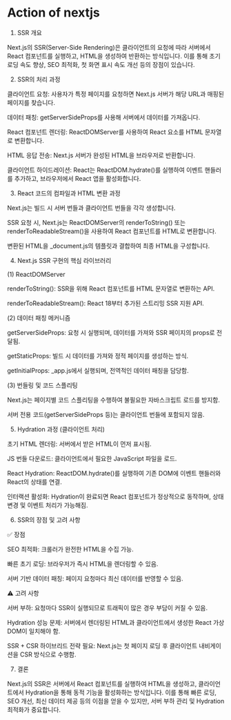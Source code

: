 # Action of nextjs

1. SSR 개요

Next.js의 SSR(Server-Side Rendering)은 클라이언트의 요청에 따라 서버에서 React 컴포넌트를 실행하고, HTML을 생성하여 반환하는 방식입니다. 이를 통해 초기 로딩 속도 향상, SEO 최적화, 첫 화면 표시 속도 개선 등의 장점이 있습니다.

2. SSR의 처리 과정

클라이언트 요청: 사용자가 특정 페이지를 요청하면 Next.js 서버가 해당 URL과 매핑된 페이지를 찾습니다.

데이터 패칭: getServerSideProps를 사용해 서버에서 데이터를 가져옵니다.

React 컴포넌트 렌더링: ReactDOMServer를 사용하여 React 요소를 HTML 문자열로 변환합니다.

HTML 응답 전송: Next.js 서버가 완성된 HTML을 브라우저로 반환합니다.

클라이언트 하이드레이션: React는 ReactDOM.hydrate()를 실행하여 이벤트 핸들러를 추가하고, 브라우저에서 React 앱을 활성화합니다.

3. React 코드의 컴파일과 HTML 변환 과정

Next.js는 빌드 시 서버 번들과 클라이언트 번들을 각각 생성합니다.

SSR 요청 시, Next.js는 ReactDOMServer의 renderToString() 또는 renderToReadableStream()을 사용하여 React 컴포넌트를 HTML로 변환합니다.

변환된 HTML을 _document.js의 템플릿과 결합하여 최종 HTML을 구성합니다.

4. Next.js SSR 구현의 핵심 라이브러리

(1) ReactDOMServer

renderToString(): SSR을 위해 React 컴포넌트를 HTML 문자열로 변환하는 API.

renderToReadableStream(): React 18부터 추가된 스트리밍 SSR 지원 API.

(2) 데이터 패칭 메커니즘

getServerSideProps: 요청 시 실행되며, 데이터를 가져와 SSR 페이지의 props로 전달됨.

getStaticProps: 빌드 시 데이터를 가져와 정적 페이지를 생성하는 방식.

getInitialProps: _app.js에서 실행되며, 전역적인 데이터 패칭을 담당함.

(3) 번들링 및 코드 스플리팅

Next.js는 페이지별 코드 스플리팅을 수행하여 불필요한 자바스크립트 로드를 방지함.

서버 전용 코드(getServerSideProps 등)는 클라이언트 번들에 포함되지 않음.

5. Hydration 과정 (클라이언트 처리)

초기 HTML 렌더링: 서버에서 받은 HTML이 먼저 표시됨.

JS 번들 다운로드: 클라이언트에서 필요한 JavaScript 파일을 로드.

React Hydration: ReactDOM.hydrate()를 실행하여 기존 DOM에 이벤트 핸들러와 React의 상태를 연결.

인터랙션 활성화: Hydration이 완료되면 React 컴포넌트가 정상적으로 동작하며, 상태 변경 및 이벤트 처리가 가능해짐.

6. SSR의 장점 및 고려 사항

✅ 장점

SEO 최적화: 크롤러가 완전한 HTML을 수집 가능.

빠른 초기 로딩: 브라우저가 즉시 HTML을 렌더링할 수 있음.

서버 기반 데이터 패칭: 페이지 요청마다 최신 데이터를 반영할 수 있음.

⚠️ 고려 사항

서버 부하: 요청마다 SSR이 실행되므로 트래픽이 많은 경우 부담이 커질 수 있음.

Hydration 성능 문제: 서버에서 렌더링된 HTML과 클라이언트에서 생성한 React 가상 DOM이 일치해야 함.

SSR + CSR 하이브리드 전략 필요: Next.js는 첫 페이지 로딩 후 클라이언트 내비게이션을 CSR 방식으로 수행함.

7. 결론

Next.js의 SSR은 서버에서 React 컴포넌트를 실행하여 HTML을 생성하고, 클라이언트에서 Hydration을 통해 동적 기능을 활성화하는 방식입니다. 이를 통해 빠른 로딩, SEO 개선, 최신 데이터 제공 등의 이점을 얻을 수 있지만, 서버 부하 관리 및 Hydration 최적화가 중요합니다.

